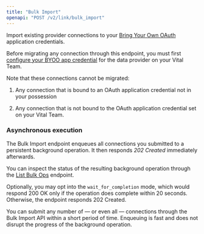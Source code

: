 ```yaml
---
title: "Bulk Import"
openapi: "POST /v2/link/bulk_import"
---
```



<ConnectionMigration />

Import existing provider connections to your [Bring Your Own OAuth](/wearables/connecting-providers/bring-your-own-oauth/overview) application credentials.

Before migrating any connection through this endpoint, you must first
[configure your BYOO app credential](/wearables/connecting-providers/bring-your-own-oauth/overview#setting-up-your-oauth-credentials) for the data provider
on your Vital Team.


Note that these connections cannot be migrated:

1. Any connection that is bound to an OAuth application credential not in your possession 

2. Any connection that is not bound to the OAuth application credential set on your Vital Team.

### Asynchronous execution

The Bulk Import endpoint enqueues all connections you submitted to a persistent background operation. It then responds
*202 Created* immediately afterwards.

You can inspect the status of the resulting background operation through the [List Bulk Ops](/api-reference/link/list-bulk-ops) endpoint.

Optionally, you may opt into the `wait_for_completion` mode, which would respond 200 OK only if the operation does complete within 20 seconds.
Otherwise, the endpoint responds 202 Created.

<Note>
You can submit any number of — or even all — connections through the Bulk Import API within a short period of time. Enqueuing is fast and
does not disrupt the progress of the background operation.
</Note>
